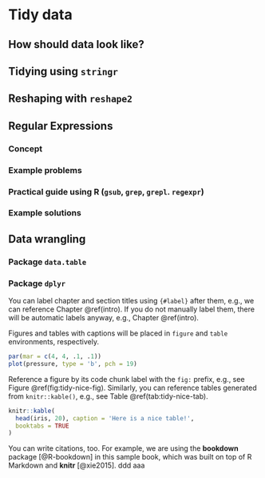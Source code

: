 # Tidy data {#tidy}

## How should data look like? 

## Tidying using `stringr`

## Reshaping with `reshape2`

## Regular Expressions

### Concept

### Example problems

### Practical guide using R (`gsub`, `grep`, `grepl`. `regexpr`)

### Example solutions

## Data wrangling

### Package `data.table`

### Package `dplyr`

You can label chapter and section titles using `{#label}` after them, e.g., we can reference Chapter \@ref(intro). If you do not manually label them, there will be automatic labels anyway, e.g., Chapter \@ref(intro).

Figures and tables with captions will be placed in `figure` and `table` environments, respectively.

```r
par(mar = c(4, 4, .1, .1))
plot(pressure, type = 'b', pch = 19)
```

Reference a figure by its code chunk label with the `fig:` prefix, e.g., see Figure \@ref(fig:tidy-nice-fig). Similarly, you can reference tables generated from `knitr::kable()`, e.g., see Table \@ref(tab:tidy-nice-tab).

```r
knitr::kable(
  head(iris, 20), caption = 'Here is a nice table!',
  booktabs = TRUE
)
```

You can write citations, too. For example, we are using the **bookdown** package [@R-bookdown] in this sample book, which was built on top of R Markdown and **knitr** [@xie2015]. ddd aaa
